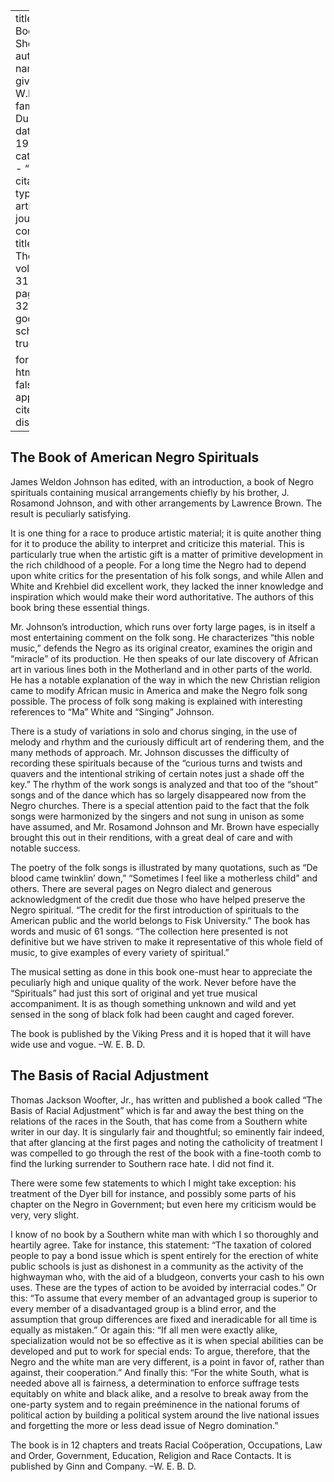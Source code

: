 
---
title: 'Our Book Shelf'
author:
  - name:
      given: W.E.B.
      family: Du Bois
date: May 1925
categories: 
  - ""
citation: 
  type: article-journal
  container-title: The Crisis
  volume: 31
  issue: 1
  page: 31-32
google-scholar: true

format:
  html:
    toc: false
    appendix-cite-as: display
---



<h2>The Book of American Negro Spirituals</h2> 

James Weldon Johnson has edited, with an introduction, a book of Negro spirituals containing musical arrangements chiefly by his brother, J. Rosamond Johnson, and with other arrangements by Lawrence Brown. The result is peculiarly satisfying. 

It is one thing for a race to produce artistic material; it is quite another thing for it to produce the ability to interpret and criticize this material. This is particularly true when the artistic gift is a matter of primitive development in the rich childhood of a people. For a long time the Negro had to depend upon white critics for the presentation of his folk songs, and while Allen and White and Krehbiel did excellent work, they lacked the inner knowledge and inspiration which would make their word authoritative. The authors of this book bring these essential things. 

Mr. Johnson's introduction, which runs over forty large pages, is in itself a most entertaining comment on the folk song. He characterizes "this noble music," defends the Negro as its original creator, examines the origin and "miracle" of its production. He then speaks of our late discovery of African art in various lines both in the Motherland and in other parts of the world. He has a notable explanation of the way in which the new Christian religion came to modify African music in America and make the Negro folk song possible. The process of folk song making is explained with interesting references to "Ma" White and "Singing" Johnson. 

There is a study of variations in solo and chorus singing, in the use of melody and rhythm and the curiously difficult art of rendering them, and the many methods of approach. Mr. Johnson discusses the difficulty of recording these spirituals because of the "curious turns and twists and quavers and the intentional striking of certain notes just a shade off the key." The rhythm of the work songs is analyzed and that too of the "shout" songs and of the dance which has so largely disappeared now from the Negro churches. There is a special attention paid to the fact that the folk songs were harmonized by the singers and not sung in unison as some have assumed, and Mr. Rosamond Johnson and Mr. Brown have especially brought this out in their renditions, with a great deal of care and with notable success. 

The poetry of the folk songs is illustrated by many quotations, such as "De blood came twinklin' down," "Sometimes I feel like a motherless child" and others. There are several pages on Negro dialect and generous acknowledgment of the credit due those who have helped preserve the Negro spiritual. "The credit for the first introduction of spirituals to the American public and the world belongs to Fisk University." The book has words and music of 61 songs. "The collection here presented is not definitive but we have striven to make it representative of this whole field of music, to give examples of every variety of spiritual." 

The musical setting as done in this book one-must hear to appreciate the peculiarly high and unique quality of the work. Never before have the "Spirituals" had just this sort of original and yet true musical accompaniment. It is as though something unknown and wild and yet sensed in the song of black folk had been caught and caged forever. 

The book is published by the Viking Press and it is hoped that it will have wide use and vogue. <span class="right">--W. E. B. D.</span>

<h2> The Basis of Racial Adjustment </h2>

Thomas Jackson Woofter, Jr., has written and published a book called "The Basis of Racial Adjustment" which is far and away the best thing on the relations of the races in the South, that has come from a Southern white writer in our day. It is singularly fair and thoughtful; so eminently fair indeed, that after glancing at the first pages and noting the catholicity of treatment I was compelled to go through the rest of the book with a fine-tooth comb to find the lurking surrender to Southern race hate. I did not find it. 

There were some few statements to which I might take exception: his treatment of the Dyer bill for instance, and possibly some parts of his chapter on the Negro in Government; but even here my criticism would be very, very slight. 

I know of no book by a Southern white man with which I so thoroughly and heartily agree. Take for instance, this statement: "The taxation of colored people to pay a bond issue which is spent entirely for the erection of white public schools is just as dishonest in a community as the activity of the highwayman who, with the aid of a bludgeon, converts your cash to his own uses. These are the types of action to be avoided by interracial codes." Or this: "To assume that every member of an advantaged group is superior to every member of a disadvantaged group is a blind error, and the assumption that group differences are fixed and ineradicable for all time is equally as mistaken." Or again this: "If all men were exactly alike, specialization would not be so effective as it is when special abilities can be developed and put to work for special ends: To argue, therefore, that the Negro and the white man are very different, is a point in favor of, rather than against, their cooperation." And finally this: "For the white South, what is needed above all is fairness, a determination to enforce suffrage tests equitably on white and black alike, and a resolve to break away from the one-party system and to regain preéminence in the national forums of political action by building a political system around the live national issues and forgetting the more or less dead issue of Negro domination."

The book is in 12 chapters and treats Racial Coöperation, Occupations, Law and Order, Government, Education, Religion and Race Contacts. It is published by Ginn and Company. <span class="right">--W. E. B. D.</span>


